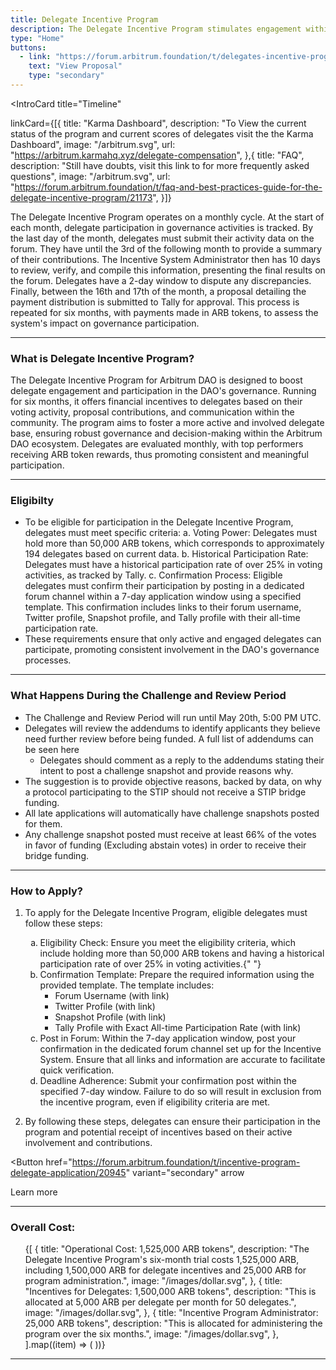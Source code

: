 ```yaml
---
title: Delegate Incentive Program
description: The Delegate Incentive Program stimulates engagement within Arbitrum DAO by rewarding delegates for their active participation in governance. It encompasses various activities such as voting, communication, and contribution, fostering a vibrant and collaborative ecosystem essential for the DAO's growth and sustainability.
type: "Home"
buttons:
  - link: "https://forum.arbitrum.foundation/t/delegates-incentive-program-started/21709"
    text: "View Proposal"
    type: "secondary"
---
```



<IntroCard
title="Timeline"

linkCard={[{
title: "Karma Dashboard",
description:
"To View the current status of the program and current scores of delegates visit the the Karma Dashboard",
image: "/arbitrum.svg",
url: "https://arbitrum.karmahq.xyz/delegate-compensation",
},{
title: "FAQ",
description:
"Still have doubts, visit this link to for more frequently asked questions",
image: "/arbitrum.svg",
url: "https://forum.arbitrum.foundation/t/faq-and-best-practices-guide-for-the-delegate-incentive-program/21173",
}]}

>

The Delegate Incentive Program operates on a monthly cycle. At the start of each month, delegate participation in governance activities is tracked. By the last day of the month, delegates must submit their activity data on the forum. They have until the 3rd of the following month to provide a summary of their contributions. The Incentive System Administrator then has 10 days to review, verify, and compile this information, presenting the final results on the forum. Delegates have a 2-day window to dispute any discrepancies. Finally, between the 16th and 17th of the month, a proposal detailing the payment distribution is submitted to Tally for approval. This process is repeated for six months, with payments made in ARB tokens, to assess the system's impact on governance participation.

</IntroCard>

---

### What is Delegate Incentive Program?

The Delegate Incentive Program for Arbitrum DAO is designed to boost delegate engagement and participation in the DAO's governance. Running for six months, it offers financial incentives to delegates based on their voting activity, proposal contributions, and communication within the community. The program aims to foster a more active and involved delegate base, ensuring robust governance and decision-making within the Arbitrum DAO ecosystem. Delegates are evaluated monthly, with top performers receiving ARB token rewards, thus promoting consistent and meaningful participation.

---

### Eligibilty

- To be eligible for participation in the Delegate Incentive Program, delegates must meet specific criteria:
  a. Voting Power: Delegates must hold more than 50,000 ARB tokens, which corresponds to approximately 194 delegates based on current data.
  b. Historical Participation Rate: Delegates must have a historical participation rate of over 25% in voting activities, as tracked by Tally.
  c. Confirmation Process: Eligible delegates must confirm their participation by posting in a dedicated forum channel within a 7-day application window using a specified template. This confirmation includes links to their forum username, Twitter profile, Snapshot profile, and Tally profile with their all-time participation rate.
- These requirements ensure that only active and engaged delegates can participate, promoting consistent involvement in the DAO's governance processes.

---

### What Happens During the Challenge and Review Period

- The Challenge and Review Period will run until May 20th, 5:00 PM UTC.
- Delegates will review the addendums to identify applicants they believe need further review before being funded. A full list of addendums can be seen here
  - Delegates should comment as a reply to the addendums stating their intent to post a challenge snapshot and provide reasons why.
- The suggestion is to provide objective reasons, backed by data, on why a protocol participating to the STIP should not receive a STIP bridge funding.
- All late applications will automatically have challenge snapshots posted for them.
- Any challenge snapshot posted must receive at least 66% of the votes in favor of funding (Excluding abstain votes) in order to receive their bridge funding.

---

### How to Apply?

1. To apply for the Delegate Incentive Program, eligible delegates must follow these steps:

   <ol type="a">
     <li>
       Eligibility Check: Ensure you meet the eligibility criteria, which
       include holding more than 50,000 ARB tokens and having a historical
       participation rate of over 25% in voting activities.{" "}
     </li>
     <li>
       Confirmation Template: Prepare the required information using the
       provided template. The template includes:
       <ul>
         <li>Forum Username (with link)</li>
         <li>Twitter Profile (with link)</li>
         <li>Snapshot Profile (with link)</li>
         <li>
           Tally Profile with Exact All-time Participation Rate (with link)
         </li>
       </ul>
     </li>
     <li>
       Post in Forum: Within the 7-day application window, post your
       confirmation in the dedicated forum channel set up for the Incentive
       System. Ensure that all links and information are accurate to facilitate
       quick verification.
     </li>
     <li>
       Deadline Adherence: Submit your confirmation post within the specified
       7-day window. Failure to do so will result in exclusion from the
       incentive program, even if eligibility criteria are met.
     </li>
   </ol>

2. By following these steps, delegates can ensure their participation in the program and potential receipt of incentives based on their active involvement and contributions.

<Button
  href="https://forum.arbitrum.foundation/t/incentive-program-delegate-application/20945"
  variant="secondary"
  arrow
>
  Learn more
</Button>

---

### Overall Cost:


<ul
  class={
    "not-prose grid  gap-4 md:grid-cols-2 md:gap-8  lg:grid-cols-3 lg:gap-6"
  }
>
  {[
    {
      title: "Operational Cost:  1,525,000 ARB tokens",
      description:
        "The Delegate Incentive Program's six-month trial costs 1,525,000 ARB, including 1,500,000 ARB for delegate incentives and 25,000 ARB for program administration.",
      image: "/images/dollar.svg",
    },
    {
      title: "Incentives for Delegates: 1,500,000 ARB tokens",
      description:
        "This is allocated at 5,000 ARB per delegate per month for 50 delegates.",
      image: "/images/dollar.svg",
    },
    {
      title: "Incentive Program Administrator: 25,000 ARB tokens",
      description:
        "This is allocated for administering the program over the six months.",
      image: "/images/dollar.svg",
    },
  ].map((item) => (
    <InfoCard {...item} normal={true} />
  ))}
</ul>

---
